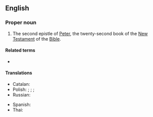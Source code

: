 ==English==

===Proper noun===
{{en-proper noun}}
{{book of the Bible|Second Epistle of Peter}}
# {{lb|en|biblical}} The second epistle of [[Peter]], the twenty-second book of the [[New Testament]] of the [[Bible]].
#: {{syn|en|2 Pet.|q1=abbreviation}}

====Related terms====
* {{l|en|1 Peter}}

====Translations====
{{trans-top|Book of the Bible}}
* Catalan: {{t|ca|2 Pere}}
* Polish: {{t|pl|[[drugi|Drugi]] [[list|List]] [[święty|świętego]] [[Piotr|Piotra]] [[apostoł|Apostoła]]|m}}; {{t|pl|[[drugi|Drugi]] [[list|List]] [[św.]] [[Piotr|Piotra]]|m}}; {{t|pl|[[drugi|Drugi]] [[list|List]] [[Piotr|Piotra]]|m}}; {{t|pl|2 P}}
* Russian: {{t|ru|Второ́е посла́ние Петра́|n}}
{{trans-mid}}
* Spanish: {{t|es|2 Pedro|m}}
* Thai: {{t|th|๒ เปโตร}}
{{trans-bottom}}
